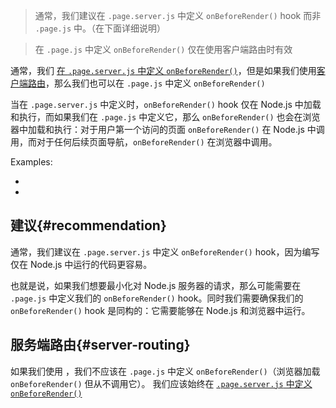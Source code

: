 
> 通常，我们建议在 `.page.server.js` 中定义 `onBeforeRender()` hook 而非 `.page.js` 中。（在下面详细说明）

> 在 `.page.js` 中定义 `onBeforeRender()` 仅在使用客户端路由时有效

通常，我们 [在 `.page.server.js` 中定义 `onBeforeRender()`](/onBeforeRender)，但是如果我们使用[客户端路由](/clientRouting)，那么我们也可以在 `.page.js` 中定义 `onBeforeRender()`

当在 `.page.server.js` 中定义时，`onBeforeRender()` hook 仅在 Node.js 中加载和执行，而如果我们在 `.page.js` 中定义它，那么 `onBeforeRender()` 也会在浏览器中加载和执行：对于用户第一个访问的页面 `onBeforeRender()` 在 Node.js 中调用，而对于任何后续页面导航，`onBeforeRender()` 在浏览器中调用。

Examples:

- <RepoLink path='/examples/react-full/pages/star-wars/movie/index.page.tsx' />
- <RepoLink path='/examples/vue-full/pages/star-wars/movie/index.page.vue' />

## 建议{#recommendation}

通常，我们建议在 `.page.server.js` 中定义 `onBeforeRender()` hook，因为编写仅在 Node.js 中运行的代码更容易。

也就是说，如果我们想要最小化对 Node.js 服务器的请求，那么可能需要在 `.page.js` 中定义我们的 `onBeforeRender()` hook。同时我们需要确保我们的 `onBeforeRender()` hook 是同构的：它需要能够在 Node.js 和浏览器中运行。

## 服务端路由{#server-routing}

如果我们使用 <Link href="/server-routing" noBreadcrumb={true} />，我们不应该在 `.page.js` 中定义 `onBeforeRender()`（浏览器加载 `onBeforeRender()` 但从不调用它）。 我们应该始终在 [ `.page.server.js` 中定义 `onBeforeRender()`](/onBeforeRender)
